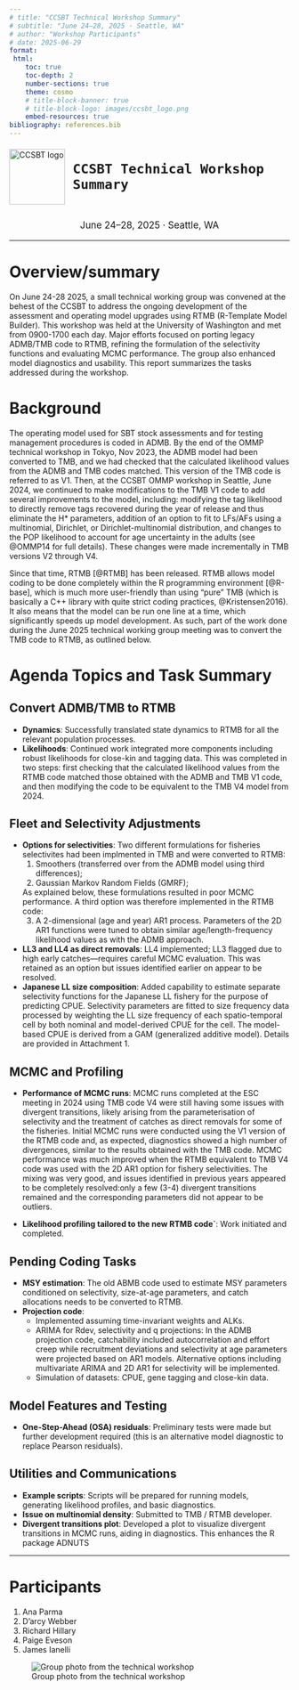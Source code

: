 ```yaml
---
# title: "CCSBT Technical Workshop Summary"
# subtitle: "June 24–28, 2025 · Seattle, WA"
# author: "Workshop Participants"
# date: 2025-06-29
format:
 html:
    toc: true
    toc-depth: 2
    number-sections: true
    theme: cosmo
    # title-block-banner: true
    # title-block-logo: images/ccsbt_logo.png
    embed-resources: true
bibliography: references.bib
---
```


<!-- Manually define your own title block -->
<div style="display: flex; align-items: center; gap: 1em; margin-bottom: 1.5em;">
  <img src="images/ccsbt_logo.png" width="100" alt="CCSBT logo" style="flex-shrink: 0;">
  <div style="font-size: 2em; font-weight: bold;">
    CCSBT Technical Workshop Summary
  </div>
</div>

<div style="font-size: 1.2em; text-align: center; margin-bottom: 0.5em;">
  June 24–28, 2025 · Seattle, WA
</div>

---

# Overview/summary

On June 24-28 2025, a small technical working group was convened at the behest of the 
CCSBT to address the ongoing development of the assessment and operating model 
upgrades using RTMB (R-Template Model Builder). This workshop was held at the
University of Washington and met from 0900-1700 each day. 
Major efforts focused on porting legacy ADMB/TMB code to RTMB, refining the formulation of the selectivity functions and evaluating MCMC performance. The group also enhanced model diagnostics and usability.
This report summarizes the tasks addressed during the workshop. 

# Background

The operating model used for SBT stock assessments and for testing management procedures is coded in ADMB. By the end of the OMMP technical workshop in Tokyo, Nov 2023, the ADMB  model had been converted to TMB, and we had checked that the calculated likelihood values from the ADMB and TMB codes matched. This version of the TMB code is referred to as V1.  Then, at the CCSBT OMMP workshop in Seattle, June 2024, we continued to make modifications to the TMB V1 code to add several improvements to the model, including: modifying the tag likelihood to directly remove tags recovered during the year of release and thus eliminate the H* parameters, addition of an option to fit to LFs/AFs using a multinomial, Dirichlet, or Dirichlet-multinomial distribution, and changes to the POP likelihood to account for age uncertainty in the adults (see @OMMP14 for full details). These changes were made incrementally in TMB versions V2 through V4. 

Since that time, RTMB [@RTMB] has been released. RTMB allows model coding to be done completely within the R programming environment [@R-base],
which is  much more user-friendly than using "pure" TMB (which is basically a C++ library with quite strict coding practices, @Kristensen2016). It also means that the model can be run one line at a time, which significantly speeds up model development. As such, part of the work done during the June 2025 technical working group meeting was to convert the TMB code to RTMB, as outlined below.


# Agenda Topics and Task Summary

## Convert ADMB/TMB to RTMB

- **Dynamics**: Successfully translated state dynamics to RTMB for all the relevant population
processes.
- **Likelihoods**: Continued work integrated more components including robust likelihoods for close-kin and tagging data.
This was completed in two steps: first checking that the calculated likelihood values from the RTMB code matched those obtained with the ADMB and TMB V1 code, and then modifying the code to be equivalent to the TMB V4 model from 2024.

## Fleet and Selectivity Adjustments

- **Options for selectivities**: 
Two different formulations for fisheries selectivites had been implmented in TMB and were converted to RTMB: 
    1) Smoothers (transferred over from the ADMB model using third differences);
    2) Gaussian Markov Random Fields (GMRF);

   As explained below, these formulations resulted in poor MCMC performance. A third option was therefore implemented in the RTMB code: 
   3) A 2-dimensional (age and year) AR1 process. Parameters of the 2D AR1 functions were tuned to obtain similar age/length-frequency likelihood values as with the ADMB approach.

- **LL3 and LL4 as direct removals**: LL4 implemented; LL3 flagged due to high early 
catches—requires careful MCMC evaluation. This was retained as an option but issues identified
earlier on appear to be resolved.
- **Japanese LL size composition**: Added capability to estimate separate selectivity functions for the Japanese LL fishery for the purpose of predicting CPUE. Selectivity parameters are fitted to size frequency data processed by weighting the LL size frequency of each spatio-temporal cell by both nominal and model-derived CPUE for the cell. The model-based CPUE is derived from a GAM (generalized additive model). Details are provided in Attachment 1.

## MCMC and Profiling

- **Performance of MCMC runs**: MCMC runs completed at the ESC meeting in 2024 using TMB code V4 were still having some issues with divergent transitions, likely arising from the parameterisation of selectivity and the treatment of catches as direct removals for some of the fisheries. 
Initial MCMC runs were conducted using the V1 version of the RTMB code and, as expected, diagnostics showed a high number of divergences, similar to the results obtained with the TMB code. MCMC performance was much improved when the RTMB equivalent to TMB V4 code was used with the 2D AR1 option for fishery selectivities. The mixing was very good, and issues identified in previous years appeared to be completely resolved:only a few (3-4) divergent transitions remained and the corresponding parameters did not appear to be outliers.  

- **Likelihood profiling tailored to the new RTMB code`**: Work initiated and completed.

## Pending Coding Tasks

- **MSY estimation**: The old ABMB code used to estimate MSY parameters conditioned on selectivity, size-at-age parameters, and catch allocations needs to be converted to RTMB.
- **Projection code**: 
    - Implemented assuming time-invariant weights and ALKs.
    - ARIMA for Rdev, selectivity and q projections: In the ADMB projection code, catchability included autocorrelation and effort creep while recruitment deviations and selectivity at age parameters were projected based on AR1 models. Alternative options including multivariate ARIMA and 2D AR1 for selectivity will be implemented.
    - Simulation of datasets: CPUE, gene tagging and close-kin data.

## Model Features and Testing

- **One-Step-Ahead (OSA) residuals**: Preliminary tests were made but further development required (this is an alternative
model diagnostic to replace Pearson residuals).

## Utilities and Communications

- **Example scripts**: Scripts will be prepared for running models, generating likelihood profiles, and basic diagnostics.
- **Issue on multinomial density**: Submitted to TMB / RTMB developer.
- **Divergent transitions plot**: Developed a plot to visualize divergent transitions in 
MCMC runs, aiding in diagnostics. This enhances the R package ADNUTS


---

# Participants

1. Ana Parma
2. D'arcy Webber
3. Richard Hillary
4. Paige Eveson
5. James Ianelli  

::: {style="text-align: center;"}
<div style="text-align: center;">
</div>
:::


![Group photo from the technical workshop](images/Workshop_photo.png)
